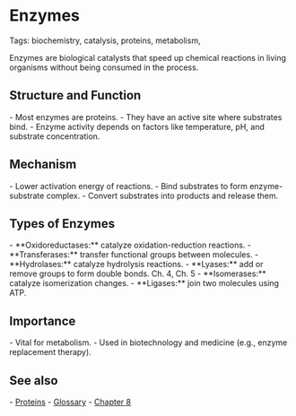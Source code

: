 = Enzymes =

Tags: biochemistry, catalysis, proteins, metabolism, 

Enzymes are biological catalysts that speed up chemical reactions in living organisms without being consumed in the process.

== Structure and Function ==
- Most enzymes are proteins.
- They have an active site where substrates bind.
- Enzyme activity depends on factors like temperature, pH, and substrate concentration.

== Mechanism ==
- Lower activation energy of reactions.
- Bind substrates to form enzyme-substrate complex.
- Convert substrates into products and release them.

== Types of Enzymes ==
- **Oxidoreductases:** catalyze oxidation-reduction reactions.
- **Transferases:** transfer functional groups between molecules.
- **Hydrolases:** catalyze hydrolysis reactions.
- **Lyases:** add or remove groups to form double bonds. Ch. 4, Ch. 5
- **Isomerases:** catalyze isomerization changes.
- **Ligases:** join two molecules using ATP.

== Importance ==
- Vital for metabolism.
- Used in biotechnology and medicine (e.g., enzyme replacement therapy).

== See also ==
- [[proteins|Proteins]]
- [[glossary#wikipedia|Glossary]]
- [[../chapters/ch8/index|Chapter 8]]


